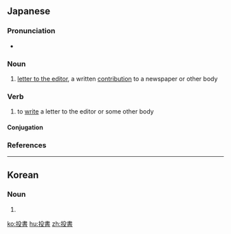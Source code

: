 ==Japanese==
{{ja-kanjitab|とう|しょ|yomi=o}}

===Pronunciation===
* {{ja-pron|とうしょ|y=o|acc=0|acc_ref=NHK}}

===Noun===
{{ja-noun|とうしょ}}

# [[letter to the editor]], a written [[contribution]] to a newspaper or other body

===Verb===
{{ja-verb-suru|tr=both|とうしょ}}

# to [[write]] a letter to the editor or some other body

====Conjugation====
{{ja-suru|とうしょ}}

===References===
<references/>
----
==Korean==
{{ko-hanjatab}}

===Noun===
{{ko-noun|hj|hangeul=투서}}

# {{hanja form of|투서}}

[[ko:投書]]
[[hu:投書]]
[[zh:投書]]